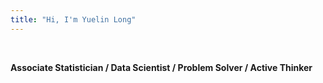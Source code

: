 ```yaml
---
title: "Hi, I'm Yuelin Long"
---
```


&nbsp;
&nbsp;
&nbsp;
&nbsp;
&nbsp;
&nbsp;

**Associate Statistician / Data Scientist / Problem Solver / Active Thinker**